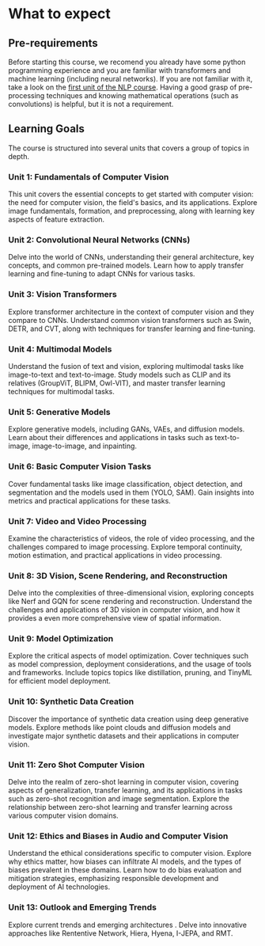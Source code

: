 # What to expect

## Pre-requirements

Before starting this course, we recomend you already have some python programming experience and you are familiar with transformers and machine learning (including neural networks). If you are not familiar with it, take a look on the [first unit of the NLP course](https://huggingface.co/learn/nlp-course/chapter1/3?fw=pt). Having a good grasp of pre-processing techniques and knowing mathematical operations (such as convolutions) is helpful, but it is not a requirement.


## Learning Goals

The course is structured into several units that covers a group of topics in depth.


### Unit 1: Fundamentals of Computer Vision
This unit covers the essential concepts to get started with computer vision: the need for computer vision, the field's basics, and its applications. Explore image fundamentals, formation, and preprocessing, along with learning key aspects of feature extraction.

### Unit 2: Convolutional Neural Networks (CNNs)
Delve into the world of CNNs, understanding their general architecture, key concepts, and common pre-trained models. Learn how to apply transfer learning and fine-tuning to adapt CNNs for various tasks.

### Unit 3: Vision Transformers
Explore transformer architecture in the context of computer vision and they compare to CNNs. Understand common vision transformers such as Swin, DETR, and CVT, along with techniques for transfer learning and fine-tuning.

### Unit 4: Multimodal Models
Understand the fusion of text and vision, exploring multimodal tasks like image-to-text and text-to-image. Study models such as CLIP and its relatives (GroupViT, BLIPM, Owl-VIT), and master transfer learning techniques for multimodal tasks.

### Unit 5: Generative Models
Explore generative models, including GANs, VAEs, and diffusion models. Learn about their differences and applications in tasks such as text-to-image, image-to-image, and inpainting.

### Unit 6: Basic Computer Vision Tasks
Cover fundamental tasks like image classification, object detection, and segmentation and the models used in them (YOLO, SAM). Gain insights into metrics and practical applications for these tasks.

### Unit 7: Video and Video Processing
Examine the characteristics of videos, the role of video processing, and the challenges compared to image processing. Explore temporal continuity, motion estimation, and practical applications in video processing.

### Unit 8: 3D Vision, Scene Rendering, and Reconstruction
Delve into the complexities of three-dimensional vision, exploring concepts like Nerf and GQN for scene rendering and reconstruction. Understand the challenges and applications of 3D vision in computer vision, and how it provides a even more comprehensive view of spatial information.

### Unit 9: Model Optimization
Explore the critical aspects of model optimization. Cover techniques such as model compression, deployment considerations, and the usage of tools and frameworks. Include topics topics like distillation, pruning, and TinyML for efficient model deployment.

### Unit 10: Synthetic Data Creation
Discover the importance of synthetic data creation using deep generative models. Explore methods like point clouds and diffusion models and investigate major synthetic datasets and their applications in computer vision.

### Unit 11: Zero Shot Computer Vision
Delve into the realm of zero-shot learning in computer vision, covering aspects of generalization, transfer learning, and its applications in tasks such as zero-shot recognition and image segmentation. Explore the relationship between zero-shot learning and transfer learning across various computer vision domains.

### Unit 12: Ethics and Biases in Audio and Computer Vision
Understand the ethical considerations specific to computer vision. Explore why ethics matter, how biases can infiltrate AI models, and the types of biases prevalent in these domains. Learn how to do bias evaluation and mitigation strategies, emphasizing responsible development and deployment of AI technologies.

### Unit 13: Outlook and Emerging Trends
Explore current trends and emerging architectures . Delve into innovative approaches like Rententive Network, Hiera, Hyena, I-JEPA, and RMT.
